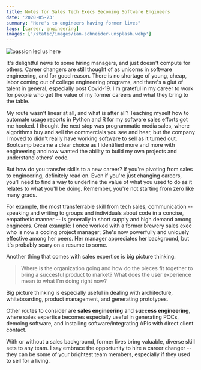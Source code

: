 ```yaml
---
title: Notes for Sales Tech Execs Becoming Software Engineers
date: '2020-05-23'
summary: "Here's to engineers having former lives"
tags: [career, engineering]
images: ['/static/images/ian-schneider-unsplash.webp']
---
```


![passion led us here](/static/images/ian-schneider-unsplash.webp)

It's delightful news to some hiring managers, and just doesn't compute for others. Career changers are still thought of as unicorns in software engineering, and for good reason. There is no shortage of young, cheap, labor coming out of college engineering programs, and there's a glut of talent in general, especially post Covid-19. I'm grateful in my career to work for people who get the value of my former careers and what they bring to the table.

My route wasn't linear at all, and what is after all? Teaching myself how to automate usage reports in Python and R for my software sales efforts got me hooked. I thought the next stop was programmatic media sales, where algorithms buy and sell the commercials you see and hear, but the company I moved to didn't really have working software to sell as it turned out. Bootcamp became a clear choice as I identified more and more with engineering and now wanted the ability to build my own projects and understand others' code.

But how do you transfer skills to a new career? If you're pivoting from sales to engineering, definitely read on. Even if you're just changing careers, you'll need to find a way to underline the value of what you used to do as it relates to what you'll be doing. Remember, you're not starting from zero like many grads.

For example, the most transferrable skill from tech sales, communication -- speaking and writing to groups and individuals about code in a concise, empathetic manner -- is generally in short supply and high demand among engineers. Great example: I once worked with a former brewery sales exec who is now a coding project manager; She's now powerfully and uniquely effective among her peers. Her manager appreciates her background, but it's probably scary on a resume to some.

Another thing that comes with sales expertise is big picture thinking:

> Where is the organization going and how do the pieces fit together to bring a succesful product to market?
> What does the user experience mean to what I'm doing right now?

Big picture thinking is especially useful in dealing with architecture, whiteboarding, product management, and generating prototypes.

Other routes to consider are **sales engineering** and **success engineering**, where sales expertise becomes especially useful in generating POCs, demoing software, and installing software/integrating APIs with direct client contact.

With or without a sales background, former lives bring valuable, diverse skill sets to any team. I say embrace the opportunity to hire a career changer -- they can be some of your brightest team members, especially if they used to sell for a living.
